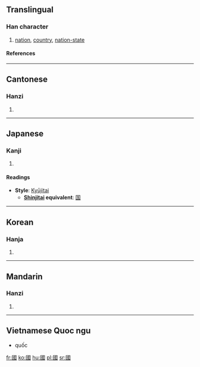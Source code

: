 {{see|国]], [[囯]], [[圀|囶|囻|囗}}

==Translingual==
===Han character===
{{Han char|rn=31|rad=囗|as=08|sn=11|four=6015<sub>3</sub>|canj=田戈口一 (WIRM)}}
# [[nation]], [[country]], [[nation-state]]
====References====
{{Han ref|kx=0219.160|dkj=04798|dj=0447.090|hdz=10720.090|uh=570B|ud=22283|bh=B0EA|bd=45290}}
----
==Cantonese==
===Hanzi===
{{yue-hanzi|jyut=gwok3|y=gwok3}}
# {{defn|Cantonese}}
----
==Japanese==
===Kanji===
{{ja-kanji|grade=|rs=囗08}}
# {{defn|Japanese}} 
====Readings====
{{ja-readings|on=[[こく]] (koku)|kun=[[くに]] (kuni)}}

* '''Style''': [[Kyūjitai]] 
** '''[[Shinjitai]] equivalent''': [[国]]
----
==Korean==
===Hanja===
{{ko-hanja|hangeul=국|rv=guk|mr=kuk}}
# {{defn|Korean}}
----
==Mandarin==
===Hanzi===
{{cmn-hanzi|sim=国|pin=[[guó]] (guo2)|wg=kuo<sup>2</sup>}}
# {{defn|Mandarin}}
----
==Vietnamese Quoc ngu==
*quốc

[[fr:國]]
[[ko:國]]
[[hu:國]]
[[pl:國]]
[[sr:國]]